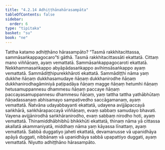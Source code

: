 ```yaml
---
title: "4.2.14 Adhiṭṭhānahārasampāta"
tableOfContents: false
sidebar:
  order: 6
type: "tipitaka"
basket: "su"
book: "ne"
---
```



<DynamicBreadcrumb />

<Division number="76" book="ne" bookNo="27" page="89">

<Paragraph number="534" book="ne">
Tattha katamo adhiṭṭhāno hārasampāto?
</Paragraph>

<Paragraph number="535" book="ne">
“Tasmā rakkhitacittassa, sammāsaṅkappagocaro”ti gāthā. Tasmā rakkhitacittassāti ekattatā. Cittaṃ mano viññāṇaṃ, ayaṃ vemattatā. Sammāsaṅkappagocaroti ekattatā. Nekkhammasaṅkappo abyāpādasaṅkappo avihiṃsāsaṅkappo ayaṃ vemattatā. Sammādiṭṭhipurekkhāroti ekattatā. Sammādiṭṭhi nāma yaṃ dukkhe ñāṇaṃ dukkhasamudaye ñāṇaṃ dukkhanirodhe ñāṇaṃ dukkhanirodhagāminiyā paṭipadāya ñāṇaṃ magge ñāṇaṃ hetumhi ñāṇaṃ hetusamuppannesu dhammesu ñāṇaṃ paccaye ñāṇaṃ paccayasamuppannesu dhammesu ñāṇaṃ, yaṃ tattha tattha yathābhūtaṃ ñāṇadassanaṃ abhisamayo sampaṭivedho saccāgamanaṃ, ayaṃ vemattatā. Ñatvāna udayabbayanti ekattatā, udayena avijjāpaccayā saṅkhārā, saṅkhārapaccayā viññāṇaṃ, evaṃ sabbaṃ samudayo bhavati. Vayena avijjānirodhā saṅkhāranirodho, evaṃ sabbaṃ nirodho hoti, ayaṃ vemattatā. Thinamiddhābhibhū bhikkhūti ekattatā, thinaṃ nāma yā cittassa akallatā akammaniyatā, middhaṃ nāma yaṃ kāyassa līnattaṃ, ayaṃ vemattatā. Sabbā duggatiyo jaheti ekattatā, devamanusse vā upanidhāya apāyā duggati, nibbānaṃ vā upanidhāya sabbā upapattiyo duggati, ayaṃ vemattatā.

</Paragraph>
</Division>

<Paragraph number="536" type="center" book="ne">
Niyutto adhiṭṭhāno hārasampāto.
</Paragraph>